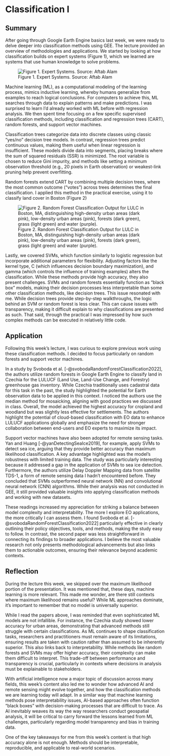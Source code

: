 # Classification I

## Summary

After going through Google Earth Engine basics last week, we were ready to delve deeper into classification methods using GEE. The lecture provided an overview of methodologies and applications. We started by looking at how classification builds on expert systems (Figure 1), which we learned are systems that use human knowledge to solve problems.

![Figure 1. Expert Systems. Source: Aftab Alam](images/expertsyst.jpg)

Machine learning (ML), as a computational modeling of the learning process, mimics inductive learning, whereby humans generalize from examples to reach logical conclusions. For computers to achieve this, ML searches through data to explain patterns and make predictions. I was surprised to learn I’d already worked with ML before with regression analysis. We then spent time focusing on a few specific supervised classification methods, including classification and regression trees (CART), random forests, and support vector machines.

Classification trees categorize data into discrete classes using classic “yes/no” decision tree models. In contrast, regression trees predict continuous values, making them useful when linear regression is insufficient. These models divide data into segments, placing breaks where the sum of squared residuals (SSR) is minimized. The root variable is chosen to reduce Gini impurity, and methods like setting a minimum observation threshold (e.g., 20 pixels in Earth observation) or weakest-link pruning help prevent overfitting.

Random forests extend CART by combining multiple decision trees, where the most common outcome (“votes”) across trees determines the final classification. I applied this method in the practical exercise, using it to classify land cover in Boston (Figure 2)

![Figure 2. Random Forest Classification Output for LULC in Boston, MA, distinguishing high-density urban areas (dark pink), low-density urban areas (pink), forests (dark green), grass (light green) and water (purple).](images/boston.png)

Lastly, we covered SVMs, which function similarly to logistic regression but incorporate additional parameters for flexibility. Adjusting factors like the kernel type, C (which influences decision boundary maximization), and gamma (which controls the influence of training examples) alters the classification. While these methods provide high accuracy, they also present challenges. SVMs and random forests essentially function as “black box” models, making their decision processes less interpretable than some other classification methods, like decision trees. This issue resonated with me. While decision trees provide step-by-step walkthroughs, the logic behind an SVM or random forest is less clear. This can cause issues with transparency, making it difficult explain to why classifications are presented as such. That said, through the practical I was impressed by how such complex methods can be executed in relatively little code.

## Application

Following this week’s lecture, I was curious to explore previous work using these classification methods. I decided to focus particularly on random forests and support vector machines.

In a study by Svoboda et al. [-@svobodaRandomForestClassification2022], the authors utilize random forests in Google Earth Engine to classify land in Czechia for the LULUCF (Land Use, Land-Use Change, and Forestry) greenhouse gas inventory. While Czechia traditionally uses cadastral data for this task in the past, the study highlighted the potential for Earth observation data to be applied in this context. I noticed the authors use the median method for mosaicking, aligning with good practices we discussed in class. Overall, the model achieved the highest accuracy for cropland and woodland but was slightly less effective for settlements. The authors highlight the potential of cloud-based classification with EO data to enhance LULUCF applications globally and emphasize the need for stronger collaboration between end-users and EO experts to maximize its impact.

Support vector machines have also been adopted for remote sensing tasks. Yan and Huang [-@yanDetectingSeaIce2019], for example, apply SVMs to detect sea ice, arguing that they provide better accuracy than maximum likelihood classification. A key advantage highlighted was the model's robustness with limited training data. The study was particularly interesting because it addressed a gap in the application of SVMs to sea ice detection. Furthermore, the authors utilize Delay Doppler Mapping data from satellite TDS-1, a form of remote sensing data I hadn’t encountered before. They concluded that SVMs outperformed neural network (NN) and convolutional neural network (CNN) algorithms. While their analysis was not conducted in GEE, it still provided valuable insights into applying classification methods and working with new datasets.

These readings increased my appreciation for striking a balance between model complexity and interpretability. The more I explore EO applications, the more critically I can assess them. I found Svoboda et al. [-@svobodaRandomForestClassification2022] particularly effective in clearly outlining their policy objectives, tools, and methods, making the study easy to follow. In contrast, the second paper was less straightforward in connecting its findings to broader applications. I believe the most valuable research not only presents methodological advancements but also links them to actionable outcomes, ensuring their relevance beyond academic contexts.

## Reflection

During the lecture this week, we skipped over the maximum likelihood portion of the presentation. It was mentioned that, these days, machine learning is more relevant. This made me wonder, are there still contexts where maximum likelihood remains useful? While ML approaches dominate, it’s important to remember that no model is universally superior.

While I read the papers above, I was reminded that even sophisticated ML models are not infallible. For instance, the Czechia study showed lower accuracy for urban areas, demonstrating that advanced methods still struggle with certain classifications. As ML continues to shape classification tasks, researchers and practitioners must remain aware of its limitations, ensuring results are taken with caution rather than assumed to be inherently superior. This also links back to interpretability. While methods like random forests and SVMs may offer higher accuracy, their complexity can make them difficult to interpret. This trade-off between performance and transparency is crucial, particularly in contexts where decisions in analysis must be explainable to stakeholders.

With artificial intelligence now a major topic of discussion across many fields, this week’s content also led me to wonder how advanced AI and remote sensing might evolve together, and how the classification methods we are learning today will adapt. In a similar way that machine learning methods pose interpretability issues, AI-based approaches often function "black boxes" with decision-making processes that are difficult to trace. As AI inevitably weaves its way the way researchers conduct geospatial analysis, it will be critical to carry forward the lessons learned from ML challenges, particularly regarding model transparency and bias in training data.

One of the key takeaways for me from this week's content is that high accuracy alone is not enough. Methods should be interpretable, reproducible, and applicable to real-world scenarios.
